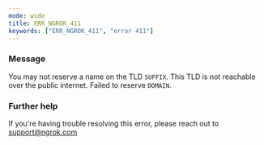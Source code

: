 ```yaml
---
mode: wide
title: ERR_NGROK_411
keywords: ["ERR_NGROK_411", "error 411"]
---
```


### Message

You may not reserve a name on the TLD `SUFFIX`. This TLD is not reachable over the public internet. Failed to reserve `DOMAIN`.

### Further help

If you're having trouble resolving this error, please reach out to [support@ngrok.com](mailto:support@ngrok.com?subject=Help%20with%20ERR_NGROK_411)
